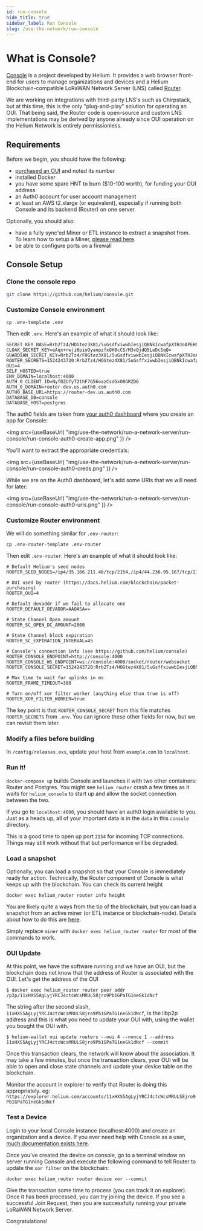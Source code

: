 ```yaml
---
id: run-console
hide_title: true
sidebar_label: Run Console
slug: /use-the-network/run-console
---
```



# What is Console?

[Console](https://github.com/helium/console) is a project developed by Helium.
It provides a web browser front-end for users to manage organizations and
devices and a Helium Blockchain-compatible LoRaWAN Network Server (LNS) called
[Router](https://github.com/helium/routerv3).

We are working on integrations with third-party LNS's such as Chirpstack, but at
this time, this is the only "plug-and-play" solution for operating an OUI. That
being said, the Router code is open-source and custom LNS implementations may be
derived by anyone already since OUI operation on the Helium Network is entirely
permissionless.

## Requirements

Before we begin, you should have the following:

- [purchased an OUI](/use-the-network/buy-an-oui) and noted its number
- installed Docker
- you have some spare HNT to burn ($10-100 worth), for funding your OUI address
- an Auth0 account for user account management
- at least an AWS t2.xlarge (or equivalent), especially if running both Console and its backend (Router) on one server.

Optionally, you should also:

- have a fully sync'ed Miner or ETL instance to extract a snapshot from. To
  learn how to setup a Miner,
  [please read here](/mine-hnt/build-a-packet-forwarder#run-the-miner).
- be able to configure ports on a firewall

## Console Setup

### Clone the console repo

```bash
git clone https://github.com/helium/console.git
```

### Customize Console environment

```
cp .env-template .env
```

Then edit `.env`. Here's an example of what it should look like:

```
SECRET_KEY_BASE=Rrb2Tz4/HOGtez3X81/5uGsdfxiwwbIesjiQBNkIcwafpXTHJoAPEHQk0Yhw4Nuc
CLOAK_SECRET_KEY=eAqx+rwji6pioOyanpzfxQH8cCS/M3vQjdQ5LeDcSqQ=
GUARDIAN_SECRET_KEY=Rrb2Tz4/FOGtez3X81/5uGsdfxiwwbIesjiQBNkIcwafpXTHJoAPEHQk0Yhw4Nuc
ROUTER_SECRETS=1524243720:Rrb2Tz4/HOGtez4X81/5uGsffxiwwbIesjiQBNkIcwafpXTHJoAPEHQk0Yhw4Nuc
OUI=4
SELF_HOSTED=true
ENV_DOMAIN=localhost:4000
AUTH_0_CLIENT_ID=NyfDZUfyT2thF7G56oazCsdGxO8GRZD6
AUTH_0_DOMAIN=router-dev.us.auth0.com
AUTH0_BASE_URL=https://router-dev.us.auth0.com
DATABASE_DB=console
DATABASE_HOST=postgres
```

The auth0 fields are taken from
[your auth0 dashboard](https://manage.auth0.com/dashboard) where you create an
app for Console:

<img
  src={useBaseUrl(
    "img/use-the-network/run-a-network-server/run-console/run-console-auth0-create-app.png"
  )}
/>

You'll want to extract the appropriate credentials:

<img
  src={useBaseUrl(
    "img/use-the-network/run-a-network-server/run-console/run-console-auth0-creds.png"
  )}
/>

While we are on the Auth0 dashboard, let's add some URIs that we will need for
later:

<img
  src={useBaseUrl(
    "img/use-the-network/run-a-network-server/run-console/run-console-auth0-uris.png"
  )}
/>

### Customize Router environment

We will do something similar for `.env-router`:

```
cp .env-router-template .env-router
```

Then edit `.env-router`. Here's an example of what it should look like:

```
# Default Helium's seed nodes
ROUTER_SEED_NODES=/ip4/35.166.211.46/tcp/2154,/ip4/44.236.95.167/tcp/2154

# OUI used by router (https://docs.helium.com/blockchain/packet-purchasing)
ROUTER_OUI=4

# Default devaddr if we fail to allocate one
ROUTER_DEFAULT_DEVADDR=AAQASA==

# State Channel Open amount
ROUTER_SC_OPEN_DC_AMOUNT=2000

# State Channel block expiration
ROUTER_SC_EXPIRATION_INTERVAL=45

# Console's connection info (see https://github.com/helium/console)
ROUTER_CONSOLE_ENDPOINT=http://console:4000
ROUTER_CONSOLE_WS_ENDPOINT=ws://console:4000/socket/router/websocket
ROUTER_CONSOLE_SECRET=1524243720:Rrb2Tz4/HOGtez4X81/5uGsffxiwwbIesjiQBNkIcwafpXTHJoAPEHQk0Yhw4Nuc

# Max time to wait for uplinks in ms
ROUTER_FRAME_TIMEOUT=300

# Turn on/off xor filter worker (anything else than true is off)
ROUTER_XOR_FILTER_WORKER=true
```

The key point is that `ROUTER_CONSOLE_SECRET` from this file matches
`ROUTER_SECRETS` from `.env`. You can ignore these other fields for now, but we
can revisit them later.

### Modify a files before building

In `/config/releases.exs`, update your host from `example.com` to `localhost`.

### Run it!

`docker-compose up` builds Console and launches it with two other containers:
Router and Postgres. You might see `helium_router` crash a few times as it waits
for `helium_console` to start up and allow the socket connection between the
two.

If you go to `localhost:4000`, you should have an auth0 login available to you.
Just as a heads up, all of your important data is in the `data` in this
`console` directory.

This is a good time to open up port `2154` for incoming TCP connections. Things
may still work without that but performance will be degraded.

### Load a snapshot

Optionally, you can load a snapshot so that your Console is immediately ready
for action. Technically, the Router component of Console is what keeps up with
the blockchain. You can check its current height

```
docker exec helium_router router info height
```

You are likely quite a ways from the tip of the blockchain, but you can load a
snapshot from an active miner (or ETL instance or blockchain-node). Details
about how to do this are [here](/mine-hnt/build-a-packet-forwarder#snapshots).

Simply replace `miner` with `docker exec helium_router router` for most of the
commands to work.

### OUI Update

At this point, we have the software running and we have an OUI, but the
blockchain does not know that the address of Router is associated with the OUI.
Let's get the address of the OUI

```
$ docker exec helium_router router peer addr
/p2p/11xHXS5AgLyjYRCJ4ctcWcsMRULS8jro9Pb1GPaTG1neGk1dNcf
```

The string after the second slash,
`11xHXS5AgLyjYRCJ4ctcWcsMRULS8jro9Pb1GPaTG1neGk1dNcf`, is the libp2p address and
this is what you need to update your OUI with, using the wallet you bought the
OUI with.

```
$ helium-wallet oui update routers --oui 4 --nonce 1 --address 11xHXS5AgLyjYRCJ4ctcWcsMRULS8jro9Pb1GPaTG1neGk1dNcf --commit
```

Once this transaction clears, the network will know about the association. It
may take a few minutes, but once the transaction clears, your OUI will be able
to open and close state channels and update your device table on the blockchain.

Monitor the account in explorer to verify that Router is doing this
appropriately. eg:
`https://explorer.helium.com/accounts/11xHXS5AgLyjYRCJ4ctcWcsMRULS8jro9Pb1GPaTG1neGk1dNcf`

### Test a Device

Login to your local Console instance (localhost:4000) and create an organization
and a device. If you ever need help with Console as a user,
[much documentation exists here](/use-the-network/console).

Once you've created the device on console, go to a terminal window on server
running Console and execute the following command to tell Router to update the
`xor filter` on the blockchain:

```
docker exec helium_router router device xor --commit
```

Give the transaction some time to process (you can track it on explorer). Once
it has been processed, you can try joining the device. If you see a successful
Join Request, then you are successfully running your private LoRaWAN Network
Server.

Congratulations!
